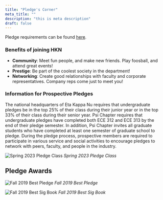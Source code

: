 ```yaml
---
title: "Pledge's Corner"
meta_title: ""
description: "this is meta description"
draft: false
---
```


Pledge requirements can be found [here](join).

### Benefits of joining HKN

- **Community**: Meet fun people, and make new friends. Play foosball, and attend great events!
- **Prestige**: Be part of the coolest society in the department!
- **Networking**: Create good relationships with faculty and corporate representatives. Company reps come just to meet you!

### Information for Prospective Pledges

The national headquarters of Eta Kappa Nu requires that undergraduate pledges be in the top 25% of their class during their junior year or in the top 33% of their class during their senior year. Psi Chapter requires that undergraduate pledges have completed both ECE 312 and ECE 313 by the end of their pledge semester. In addition, Psi Chapter invites all graduate students who have completed at least one semester of graduate school to pledge. During the pledge process, prospective members are required to participate in various service and social activities to encourage pledges to network with peers, faculty, and people in the industry.

![Spring 2023 Pledge Class](/images/spring2023/pledges.jpg)
_Spring 2023 Pledge Class_

## Pledge Awards

![Fall 2019 Best Pledge](/images/fall2019/shri_best_pledge.jpg)
_Fall 2019 Best Pledge_

![Fall 2019 Best Sig Book](/images/fall2019/ryu_sigbook.jpg)
_Fall 2019 Best Sig Book_
